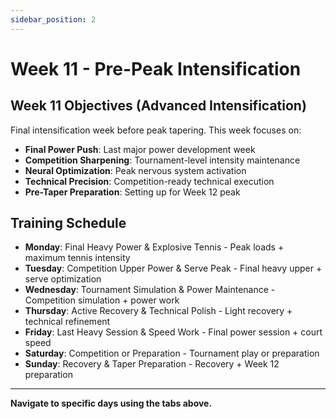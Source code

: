 ```yaml
---
sidebar_position: 2
---
```



<WorkoutNav weekNumber={11} />

# Week 11 - Pre-Peak Intensification

## Week 11 Objectives (Advanced Intensification)

Final intensification week before peak tapering. This week focuses on:

- **Final Power Push**: Last major power development week
- **Competition Sharpening**: Tournament-level intensity maintenance
- **Neural Optimization**: Peak nervous system activation
- **Technical Precision**: Competition-ready technical execution
- **Pre-Taper Preparation**: Setting up for Week 12 peak

## Training Schedule

- **Monday**: Final Heavy Power & Explosive Tennis - Peak loads + maximum tennis intensity
- **Tuesday**: Competition Upper Power & Serve Peak - Final heavy upper + serve optimization
- **Wednesday**: Tournament Simulation & Power Maintenance - Competition simulation + power work
- **Thursday**: Active Recovery & Technical Polish - Light recovery + technical refinement
- **Friday**: Last Heavy Session & Speed Work - Final power session + court speed
- **Saturday**: Competition or Preparation - Tournament play or preparation
- **Sunday**: Recovery & Taper Preparation - Recovery + Week 12 preparation

---

**Navigate to specific days using the tabs above.**

